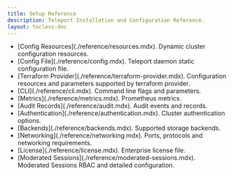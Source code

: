 ```yaml
---
title: Setup Reference
description: Teleport Installation and Configuration Reference.
layout: tocless-doc
---
```


<ul>
  <li>
   [Config Resources](./reference/resources.mdx). Dynamic cluster configuration resources.
  </li>
  <li>
    [Config File](./reference/config.mdx). Teleport daemon static configuration file.
  </li>
  <li>
    [Terraform Provider](./reference/terraform-provider.mdx). Configuration resources and parameters supported by terraform provider.
  </li>
  <li>
    [CLI](./reference/cli.mdx). Command line flags and parameters.
  </li>
  <li>
    [Metrics](./reference/metrics.mdx). Prometheus metrics.
  </li>
  <li>
    [Audit Records](./reference/audit.mdx). Audit events and records.
  </li>
  <li>
    [Authentication](./reference/authentication.mdx). Cluster authentication options.
  </li>
  <li>
    [Backends](./reference/backends.mdx). Supported storage backends.
  </li>
  <li>
    [Networking](./reference/networking.mdx). Ports, protocols and networking requirements.
  </li>
  <li>
    [License](./reference/license.mdx). Enterprise license file.
  </li>
  <li>
    [Moderated Sessions](./reference/moderated-sessions.mdx). Moderated Sessions RBAC and detailed configuration.
  </li>
</ul>

